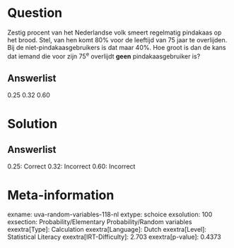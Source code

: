 Question
========

Zestig procent van het Nederlandse volk smeert regelmatig pindakaas op
het brood. Stel, van hen komt 80% voor de leeftijd van 75 jaar te
overlijden. Bij de niet-pindakaasgebruikers is dat maar 40%. Hoe groot
is dan de kans dat iemand die voor zijn 75^e^ overlijdt **geen**
pindakaasgebruiker is?

Answerlist
----------

0.25
0.32
0.60

Solution
========

Answerlist
----------

0.25: Correct
0.32: Incorrect
0.60: Incorrect

Meta-information
================
exname: uva-random-variables-118-nl
extype: schoice
exsolution: 100
exsection: Probability/Elementary Probability/Random variables
exextra[Type]: Calculation
exextra[Language]: Dutch
exextra[Level]: Statistical Literacy
exextra[IRT-Difficulty]: 2.703
exextra[p-value]: 0.4373

